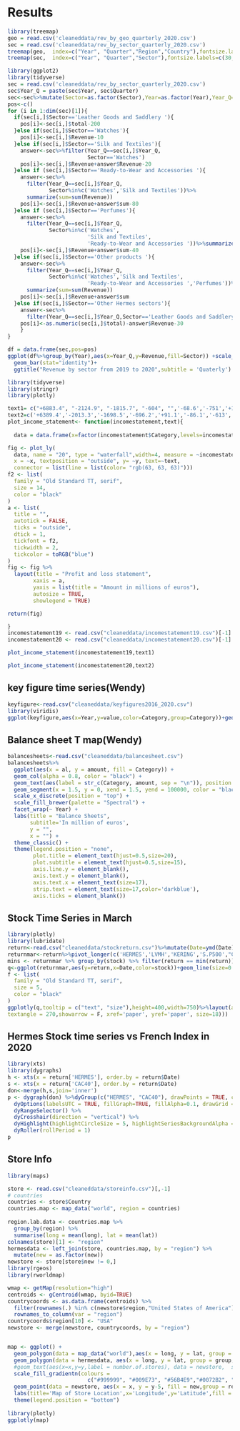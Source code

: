 # Results

```{r fig.height=7.5, fig.width=12}
library(treemap)
geo = read.csv('cleaneddata/rev_by_geo_quarterly_2020.csv')
sec = read.csv('cleaneddata/rev_by_sector_quarterly_2020.csv')
treemap(geo,  index=c("Year", "Quarter","Region","Country"),fontsize.labels=c(30,20),  vSize="Revenue",force.print.labels = T,align.labels = list(c("left", "top"), c("right", "bottom")))
treemap(sec,  index=c("Year", "Quarter","Sector"),fontsize.labels=c(30,20),vSize="Revenue",force.print.labels = T,align.labels = list(c("left", "top"), c("right", "bottom")))
```

```{r,fig.height=7,fig.width=10}
library(ggplot2)
library(tidyverse)
sec = read.csv('cleaneddata/rev_by_sector_quarterly_2020.csv')
sec$Year_Q = paste(sec$Year, sec$Quarter)
sec<-sec%>%mutate(Sector=as.factor(Sector),Year=as.factor(Year),Year_Q=factor(Year_Q,levels=c('2019 Q1','2019 Q2','2019 Q3','2019 Q4','2020 Q1','2020 Q2','2020 Q3','2020 Q4')))%>%group_by(Year_Q)%>%mutate(percent=round(Revenue*100/sum(Revenue),0),total=sum(Revenue))
pos<-c()
for (i in 1:dim(sec)[1]){
  if(sec[i,]$Sector=='Leather Goods and Saddlery '){
    pos[i]<-sec[i,]$total-200
  }else if(sec[i,]$Sector=='Watches'){
    pos[i]<-sec[i,]$Revenue-10
  }else if(sec[i,]$Sector=='Silk and Textiles'){
    answer<-sec%>%filter(Year_Q==sec[i,]$Year_Q,
                         Sector=='Watches')
    pos[i]<-sec[i,]$Revenue+answer$Revenue-20
  }else if (sec[i,]$Sector=='Ready-to-Wear and Accessories '){
    answer<-sec%>%
      filter(Year_Q==sec[i,]$Year_Q,
             Sector%in%c('Watches','Silk and Textiles'))%>%
      summarize(sum=sum(Revenue))
    pos[i]<-sec[i,]$Revenue+answer$sum-80
  }else if (sec[i,]$Sector=='Perfumes'){
    answer<-sec%>%
      filter(Year_Q==sec[i,]$Year_Q,
             Sector%in%c('Watches',
                         'Silk and Textiles',
                         'Ready-to-Wear and Accessories '))%>%summarize(sum=sum(Revenue))
    pos[i]<-sec[i,]$Revenue+answer$sum-40
  }else if(sec[i,]$Sector=='Other products '){
    answer<-sec%>%
      filter(Year_Q==sec[i,]$Year_Q,
             Sector%in%c('Watches','Silk and Textiles',
                         'Ready-to-Wear and Accessories ','Perfumes'))%>%
      summarize(sum=sum(Revenue))
    pos[i]<-sec[i,]$Revenue+answer$sum
  }else if(sec[i,]$Sector=='Other Hermes sectors'){
    answer<-sec%>%
      filter(Year_Q==sec[i,]$Year_Q,Sector=='Leather Goods and Saddlery ')
    pos[i]<-as.numeric(sec[i,]$total)-answer$Revenue-30
    }
}

df = data.frame(sec,pos=pos)
ggplot(df%>%group_by(Year),aes(x=Year_Q,y=Revenue,fill=Sector)) +scale_fill_brewer(palette = "Set2")+
  geom_bar(stat="identity")+
  ggtitle("Revenue by sector from 2019 to 2020",subtitle = 'Quaterly') + ylab("Revenue in million of euros")+xlab("Year Quaterly")+geom_text(aes(y=pos,label=paste(percent, "%")),size=5)+theme(axis.title=element_text(size=18),plot.title = element_text(size=20),plot.subtitle = element_text(size=15))
```


```{r}
library(tidyverse)
library(stringr)
library(plotly)

text1= c("+6883.4", "-2124.9", "-1815.7", "-604", "",'-68.6','-751','+15.9','-7', "Total")
text2=c('+6389.4','-2013.3','-1698.5','-696.2','+91.1','-86.1','-613','+16.1','-4.1','Total')
plot_income_statement<- function(incomestatement,text){
  
  data = data.frame(x=factor(incomestatement$Category,levels=incomestatement$Category),incomestatement$Measure,y = incomestatement[,2])

fig <- plot_ly(
  data, name = "20", type = "waterfall",width=4, measure = ~incomestatement$Measure,
  x = ~x, textposition = "outside", y= ~y, text=~text,
  connector = list(line = list(color= "rgb(63, 63, 63)"))) 
f2 <- list(
  family = "Old Standard TT, serif",
  size = 14,
  color = "black"
)
a <- list(
  title = "",
  autotick = FALSE,
  ticks = "outside",
  dtick = 1,
  tickfont = f2,
  tickwidth = 2,
  tickcolor = toRGB("blue")
)
fig <- fig %>%
  layout(title = "Profit and loss statement",
        xaxis = a,
        yaxis = list(title = "Amount in millions of euros"),
        autosize = TRUE,
        showlegend = TRUE)

return(fig)

}
incomestatement19 <- read.csv("cleaneddata/incomestatement19.csv")[-1]
incomestatement20 <- read.csv("cleaneddata/incomestatement20.csv")[-1]

plot_income_statement(incomestatement19,text1)
```   

```{r}
plot_income_statement(incomestatement20,text2)
```

## key figure time series(Wendy)
```{r}
keyfigure<-read.csv("cleaneddata/keyfigures2016_2020.csv")
library(viridis)
ggplot(keyfigure,aes(x=Year,y=value,color=Category,group=Category))+geom_line()+scale_color_viridis(discrete = TRUE)+labs(title='3 Key figures we need to pay attention with',y='index')
```


## Balance sheet T map(Wendy)
```{r,fig.height=7.5,fig.width=12} 
balancesheets<-read.csv("cleaneddata/balancesheet.csv")
balancesheets%>% 
  ggplot(aes(x = al, y = amount, fill = Category)) + 
  geom_col(alpha = 0.8, color = "black") +
  geom_text(aes(label = str_c(Category, amount, sep = "\n")), position = position_stack(vjust = 0.55), size = 3.75,fontface = "bold") + geom_text(data = balancesheets %>% group_by(Year, al) %>% summarise(total = sum(amount)), aes(x = al, y = -900, label = total, fill = "green"), size = 4) +
  geom_segment(x = 1.5, y = 0, xend = 1.5, yend = 100000, color = "black", size = 1.5) +
  scale_x_discrete(position = "top") +
  scale_fill_brewer(palette = "Spectral") +
  facet_wrap(~ Year) +
  labs(title = "Balance Sheets",
       subtitle='In million of euros',
       y = "",
       x = "") +
  theme_classic() +
  theme(legend.position = "none",
        plot.title = element_text(hjust=0.5,size=20),
        plot.subtitle = element_text(hjust=0.5,size=15),
        axis.line.y = element_blank(),
        axis.text.y = element_blank(),
        axis.text.x = element_text(size=17),
        strip.text = element_text(size=17,color='darkblue'),
        axis.ticks = element_blank())
```


## Stock Time Series in March
```{r,fig.width=15,fig.height=13}
library(plotly)
library(lubridate)
return<-read.csv("cleaneddata/stockreturn.csv")%>%mutate(Date=ymd(Date))
returnmar<-return%>%pivot_longer(c('HERMES','LVMH','KERING','S.P500',"CAC40"),names_to='stock',values_to='return')%>%mutate(stock=as.factor(stock))%>%filter(month(Date)==03)
mins <- returnmar %>% group_by(stock) %>% filter(return == min(return))
q<-ggplot(returnmar,aes(y=return,x=Date,color=stock))+geom_line(size=0.6)+facet_grid(stock~.)+ggtitle('HERMES Stock Return vs Other in 2020 March')+theme_grey(8)+theme(legend.title=element_blank())+geom_point(data=mins,aes(x=Date,y=return,group=stock),size=1,color='black')+labs(x='',y='')
f <- list(
  family = "Old Standard TT, serif",
  size = 5,
  color = "black"
)
ggplotly(q,tooltip = c("text", "size"),height=400,width=750)%>%layout(annotations = list(list(x = -0.1 , y = 0.5, text = "Return Rate",font = list(color = "black",size = 15),
textangle = 270,showarrow = F, xref='paper', yref='paper', size=18)))
```

## Hermes Stock time series vs French Index in 2020
```{r}
library(xts)
library(dygraphs)
h <- xts(x = return['HERMES'], order.by = return$Date)
s <- xts(x = return['CAC40'], order.by = return$Date)
don<-merge(h,s,join='inner')
p <- dygraph(don) %>%dyGroup(c("HERMES", "CAC40"), drawPoints = TRUE, color = c("blue", "green"))%>%
  dyOptions(labelsUTC = TRUE, fillGraph=TRUE, fillAlpha=0.1, drawGrid = FALSE) %>%
  dyRangeSelector() %>%
  dyCrosshair(direction = "vertical") %>%
  dyHighlight(highlightCircleSize = 5, highlightSeriesBackgroundAlpha = 0.2, hideOnMouseOut = FALSE)  %>%
  dyRoller(rollPeriod = 1)
p
```


## Store Info

```{r}
library(maps)

store <- read.csv("cleaneddata/storeinfo.csv")[,-1]
# countries
countries <- store$Country
countries.map <- map_data("world", region = countries)
 
region.lab.data <- countries.map %>% 
  group_by(region) %>%
  summarise(long = mean(long), lat = mean(lat))
colnames(store)[1] <- "region"
hermesdata <- left_join(store, countries.map, by = "region") %>% 
  mutate(new = as.factor(new))
newstore <- store[store$new != 0,]
library(rgeos)
library(rworldmap)

wmap <- getMap(resolution="high")
centroids <- gCentroid(wmap, byid=TRUE)
countrycoords <- as.data.frame(centroids) %>% 
  filter(rownames(.) %in% c(newstore$region,"United States of America")) %>% 
  rownames_to_column(var = "region")
countrycoords$region[10] <- "USA"
newstore <- merge(newstore, countrycoords, by = "region")


map <- ggplot() +
  geom_polygon(data = map_data("world"),aes(x = long, y = lat, group = group, label = region),fill="lightgray", colour = "white")+
  geom_polygon(data = hermesdata, aes(x = long, y = lat, group = group, fill = number.of.stores, label = region))+
  #geom_text(aes(x=x,y=y,label = number.of.stores), data = newstore,  size = 2, hjust = 0.5)+
  scale_fill_gradientn(colours =
                         c("#999999", "#009E73", "#56B4E9","#0072B2", "#E69F00", "#D55E00"))+
  geom_point(data = newstore, aes(x = x, y = y-5, fill = new,group = region,label=number.of.stores),show.legend = FALSE ,color = "purple")+
  labs(title='Map of Store Location',x='Longitude',y='Latitude',fill = "# of Stores")+
  theme(legend.position = "bottom")
  
library(plotly)
ggplotly(map)
```


